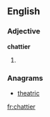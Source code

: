 ==English==

===Adjective===
'''chattier'''

# {{comparative of|[[chatty]]}}

===Anagrams===
* [[theatric#English|theatric]]

[[fr:chattier]]